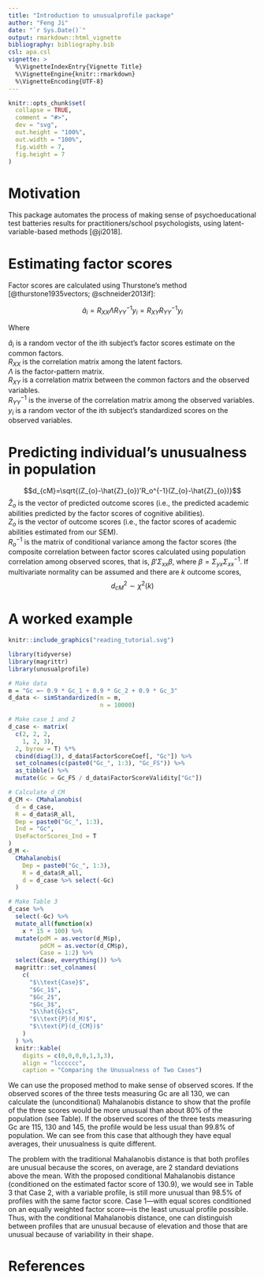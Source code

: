 ```yaml
---
title: "Introduction to unusualprofile package"
author: "Feng Ji"
date: "`r Sys.Date()`"
output: rmarkdown::html_vignette
bibliography: bibliography.bib
csl: apa.csl
vignette: >
  %\VignetteIndexEntry{Vignette Title}
  %\VignetteEngine{knitr::rmarkdown}
  %\VignetteEncoding{UTF-8}
---
```


```r
knitr::opts_chunk$set(
  collapse = TRUE,
  comment = "#>",
  dev = "svg",
  out.height = "100%",
  out.width = "100%",
  fig.width = 7,
  fig.height = 7
)
```

# Motivation

This package automates the process of making sense of psychoeducational test batteries results for practitioners/school psychologists, using latent-variable-based methods [@ji2018].

# Estimating factor scores

Factor scores are calculated using Thurstone's method [@thurstone1935vectors; @schneider2013if]:

$$\hat{a}_{i}= R_{XX}\Lambda R_{YY}^{-1}y_{i}=R_{XY}R_{YY}^{-1}y_{i}$$

Where

$\hat{a}_{i}$ is a random vector of the ith subject’s factor scores estimate on the common factors.  
$R_{XX}$ is the correlation matrix among the latent factors.  
$\Lambda$ is the factor-pattern matrix.  
$R_{XY}$ is a correlation matrix between the common factors and the observed	variables.  
$R_{YY}^{-1}$ is the inverse of the correlation matrix among the observed variables.  
$y_{i}$ is a random vector of the ith subject’s standardized scores on the observed variables.

# Predicting individual's unusualness in population 

$$d_{cM}=\sqrt{(Z_{o}-\hat{Z}_{o})'R_o^{-1}(Z_{o}-\hat{Z}_{o})}$$
$\hat{Z}_{o}$ is the vector of predicted outcome scores (i.e., the predicted academic abilities predicted by the
factor scores of cognitive abilities).  
$Z_{o}$ is the vector of outcome scores (i.e., the factor scores of academic abilities estimated from our
SEM).  
$R_o^{-1}$ is the matrix of conditional variance among the factor scores (the composite correlation
between factor scores calculated using population correlation among observed scores, that is, $\beta'\Sigma_{xx}\beta$,
where $\beta=\Sigma_{yx}\Sigma_{xx}^{-1}$. If multivariate normality can be assumed and there are $k$ outcome scores,  
$$d_{cM}^{2} \sim\chi^{2}(k)$$  

# A worked example

```r
knitr::include_graphics("reading_tutorial.svg")
```

```r
library(tidyverse)
library(magrittr)
library(unusualprofile)

# Make data
m = "Gc =~ 0.9 * Gc_1 + 0.9 * Gc_2 + 0.9 * Gc_3"
d_data <- simStandardized(m = m,
                          n = 10000)

# Make case 1 and 2
d_case <- matrix(
  c(2, 2, 2,
    1, 2, 3), 
  2, byrow = T) %*%
  cbind(diag(3), d_data$FactorScoreCoef[, "Gc"]) %>%
  set_colnames(c(paste0("Gc_", 1:3), "Gc_FS")) %>%
  as_tibble() %>%
  mutate(Gc = Gc_FS / d_data$FactorScoreValidity["Gc"])

# Calculate d_CM
d_CM <- CMahalanobis(
  d = d_case,
  R = d_data$R_all,
  Dep = paste0("Gc_", 1:3),
  Ind = "Gc",
  UseFactorScores_Ind = T
)
d_M <-
  CMahalanobis(
    Dep = paste0("Gc_", 1:3),
    R = d_data$R_all,
    d = d_case %>% select(-Gc)
  )

# Make Table 3
d_case %>%
  select(-Gc) %>%
  mutate_all(function(x)
    x * 15 + 100) %>%
  mutate(pdM = as.vector(d_M$p),
         pdCM = as.vector(d_CM$p),
         Case = 1:2) %>%
  select(Case, everything()) %>%
  magrittr::set_colnames(
    c(
      "$\\text{Case}$",
      "$Gc_1$",
      "$Gc_2$",
      "$Gc_3$",
      "$\\hat{G}c$",
      "$\\text{P}(d_M)$",
      "$\\text{P}(d_{CM})$"
    )
  ) %>%
  knitr::kable(
    digits = c(0,0,0,0,1,3,3), 
    align = "lcccccc", 
    caption = "Comparing the Unusualness of Two Cases")
```




We can use the proposed method to make sense of observed scores. If the observed scores of the three tests measuring Gc are all 130, we can calculate the (unconditional) Mahalanobis distance to show that the profile of the three scores would be more unusual than about 80% of the population (see Table). If the observed scores of the three tests measuring Gc are 115, 130 and 145, the profile would be less usual than 99.8% of population. We can see from this case that although they have equal averages, their unusualness is quite different. 

The problem with the traditional Mahalanobis distance is that both profiles are unusual because the scores, on average, are 2 standard deviations above the mean. With the proposed conditional Mahalanobis distance (conditioned on the estimated factor score of 130.9), we would see in Table 3 that Case 2, with a variable profile, is still more unusual than 98.5% of profiles with the same factor score. Case 1---with equal scores conditioned on an equally weighted factor score---is the least unusual profile possible.  Thus, with the conditional Mahalanobis distance, one can distinguish between profiles that are unusual because of elevation and those that are unusual because of variability in their shape.

# References

